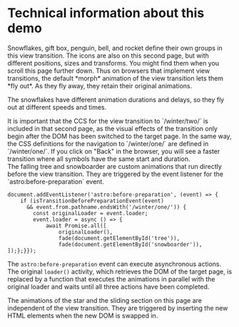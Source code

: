 # Technical information about this demo

<section>
Snowflakes, gift box, penguin, bell, and rocket define their own groups in this view transition. The icons are also on this second page, but with different positions, sizes and transforms. You might find them when you scroll this page further down. Thus on browsers that implement view transitions, the default *morph* animation of the view transition lets them *fly out*.  As they fly away, they retain their original animations.

The snowflakes have different animation durations and delays, so they fly out at different speeds and times.
</section>
<section>
It is important that the CCS for the view transition to `/winter/two/` is included in that second page, as the visual effects of the transition only begin after the DOM has been switched to the target page. In the same way, the CSS definitions for the navigation to `/winter/one/` are defined in `/winter/one/`. If you click on "Back" in the browser, you will see a faster transition where all symbols have the same start and duration.
</section>
<section>
The falling tree and snowboarder are custom animations that run directly before the view transition. They are triggered by the event listener for the `astro:before-preparation` event.

```astro title="winter.astro" {5}
document.addEventListener('astro:before-preparation', (event) => {
	if (isTransitionBeforePreparationEvent(event)
      && event.from.pathname.endsWith('/winter/one/')) {
		const originalLoader = event.loader;
		event.loader = async () => {
			await Promise.all([
				originalLoader(),
				fade(document.getElementById('tree')),
				fade(document.getElementById('snowboarder')),
]);};}});
```
The `astro:before-preparation` event can execute asynchronous actions. The original  `loader()` activity, which retrieves the DOM of the target page, is replaced by a function that executes the animations in parallel with the original loader and waits until all three actions have been completed.
</section>

<section>
The animations of the star and the sliding section on this page are independent of the view transition. They are triggered by inserting the new HTML elements when the new DOM is swapped in.
</section>

